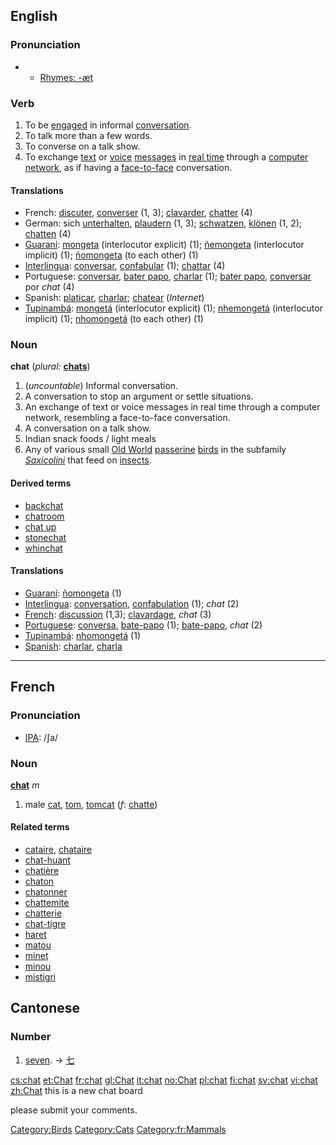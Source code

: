 {{wikipedia}}
==English==

===Pronunciation===
**[[Rhymes:English:-æt|Rhymes: -æt]]

===Verb===
{{en-infl-reg-consonant|chat||t}}
# To be [[engage]]d in informal [[conversation]].
# To talk more than a few words.
# To converse on a talk show.
# To exchange [[text]] or [[voice]] [[message]]s in [[real time]] through a [[computer network]], as if having a [[face-to-face]] conversation.

====Translations====
*French: [[discuter]], [[converser]] (1, 3); [[clavarder]], [[chatter]] (4)
*German: sich [[unterhalten]], [[plaudern]] (1, 3); [[schwatzen]], [[klönen]] (1, 2); [[chatten]] (4)
*[[Guaraní]]: [[mongeta]] (interlocutor explicit) (1); [[ñemongeta]] (interlocutor implicit) (1); [[ñomongeta]] (to each other) (1)
*[[Interlingua]]: [[conversar]], [[confabular]] (1); [[chattar]] (4)
*Portuguese: [[conversar]], [[bater papo]], [[charlar]] (1); [[bater papo]], [[conversar]] por ''chat'' (4)
*Spanish: [[platicar]], [[charlar]]; [[chatear]] (''Internet'')
*[[Tupinambá]]: [[mongetá]] (interlocutor explicit) (1); [[nhemongetá]] (interlocutor implicit) (1); [[nhomongetá]] (to each other) (1)

===Noun===
'''chat'''  (''plural:'' '''[[chats]]''')
# (''uncountable'') Informal conversation.
# A conversation to stop an argument or settle situations.
# An exchange of text or voice messages in real time through a computer network, resembling a face-to-face conversation.
# A conversation on a talk show.
# Indian snack foods / light meals
# Any of various small [[Old World]] [[passerine]] [[bird]]s in the subfamily ''[[Saxicolini]]'' that feed on [[insect]]s.

[[Category:Birds]]

====Derived terms====
*[[backchat]]
*[[chatroom]]
*[[chat up]]
*[[stonechat]]
*[[whinchat]]

====Translations====
*[[Guaraní]]: [[ñomongeta]] (1)
*[[Interlingua]]: [[conversation]], [[confabulation]] (1); ''chat'' (2)
*[[French]]: [[discussion]] (1,3); [[clavardage]], ''chat'' (3)
*[[Portuguese]]: [[conversa]], [[bate-papo]] (1); [[bate-papo]], ''chat'' (2)
*[[Tupinambá]]: [[nhomongetá]] (1)
*[[Spanish]]: [[charlar]], [[charla]]
----

==French==
===Pronunciation===
*[[IPA]]: /ʃa/

===Noun===
'''[[:fr:chat|chat]]''' ''m''
#male [[cat]], [[tom]], [[tomcat]] (''f'': [[chatte]])

====Related terms====
*[[cataire]], [[chataire]]
*[[chat-huant]]
*[[chatière]]
*[[chaton]]
*[[chatonner]]
*[[chattemite]]
*[[chatterie]]
*[[chat-tigre]]
*[[haret]]
*[[matou]]
*[[minet]]
*[[minou]]
*[[mistigri]]

==Cantonese==

===Number===
# [[seven]]. &rarr; [[七]]

[[Category:Cats]]
[[Category:fr:Mammals]]

[[cs:chat]]
[[et:Chat]]
[[fr:chat]]
[[gl:Chat]]
[[it:chat]]
[[no:Chat]]
[[pl:chat]]
[[fi:chat]]
[[sv:chat]]
[[vi:chat]]
[[zh:Chat]]
this is a new chat board

please submit your comments.